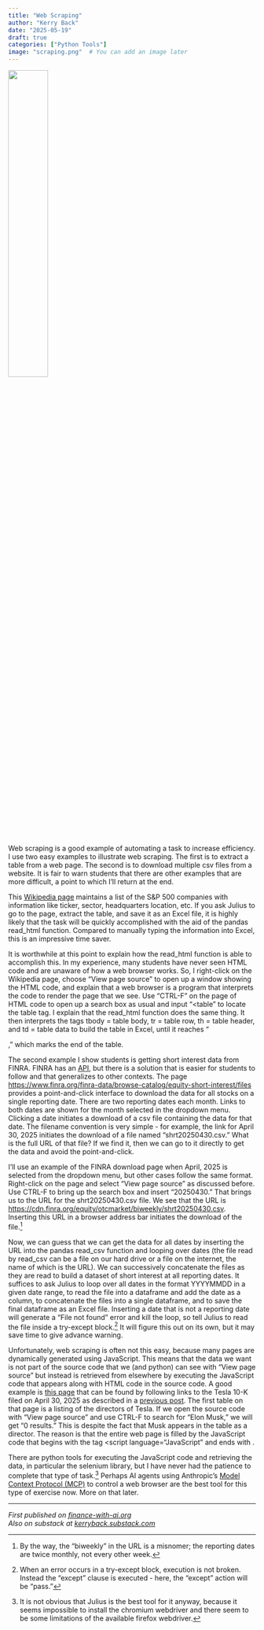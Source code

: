 ```yaml
---
title: "Web Scraping"
author: "Kerry Back"
date: "2025-05-19"
draft: true
categories: ["Python Tools"]
image: "scraping.png"  # You can add an image later
---
```


![](scraping.png){width=40% fig-align="center"}

Web scraping is a good example of automating a task to increase efficiency.  I use two easy examples to illustrate web scraping.  The first is to extract a table from a web page.  The second is to download multiple csv files from a website.  It is fair to warn students that there are other examples that are more difficult, a point to which I'll return at the end.

This [Wikipedia page](https://en.wikipedia.org/wiki/List_of_S%26P_500_companies) maintains a list of the S&P 500 companies with information like ticker, sector, headquarters location, etc.  If you ask Julius to go to the page, extract the table, and save it as an Excel file, it is highly likely that the task will be quickly accomplished with the aid of the pandas read_html function.  Compared to manually typing the information into Excel, this is an impressive time saver.  

It is worthwhile at this point to explain how the read_html function is able to accomplish this.  In my experience, many students have never seen HTML code and are unaware of how a web browser works.  So, I right-click on the Wikipedia page, choose "View page source" to open up a window showing the HTML code, and explain that a web browser is a program that interprets the code to render the page that we see.  Use "CTRL-F" on the page of HTML code to open up a search box as usual and input "<table" to locate the table tag.  I explain that the read_html function does the same thing.  It then interprets the tags tbody = table body, tr = table row, th = table header, and td = table data to build the table in Excel, until it reaches "</table>," which marks the end of the table.

The second example I show students is getting short interest data from FINRA.  FINRA has an [API](https://www.finra.org/sites/default/files/Equity_Short_Interest_Data_File_Download_API.pdf), but there is a solution that is easier for students to follow and that generalizes to other contexts.  The page [https://www.finra.org/finra-data/browse-catalog/equity-short-interest/files](https://www.finra.org/finra-data/browse-catalog/equity-short-interest/files) provides a point-and-click interface to download the data for all stocks on a single reporting date.  There are two reporting dates each month.  Links to both dates are shown for the month selected in the dropdown menu.   Clicking a date initiates a download of a csv file containing the data for that date.  The filename convention is very simple - for example, the link for April 30, 2025 initiates the download of a file named "shrt20250430.csv."  What is the full URL of that file?  If we find it, then we can go to it directly to get the data and avoid the point-and-click.

I'll use an example of the FINRA download page when April, 2025 is selected from the dropdown menu, but other cases follow the same format.  Right-click on the page and select "View page source" as discussed before.  Use CTRL-F to bring up the search box and insert "20250430."  That brings us to the URL for the shrt20250430.csv file.  We see that the URL is [https://cdn.finra.org/equity/otcmarket/biweekly/shrt20250430.csv](https://cdn.finra.org/equity/otcmarket/biweekly/shrt20250430.csv).  Inserting this URL in a browser address bar initiates the download of the file.^[By the way, the "biweekly" in the URL is a misnomer; the reporting dates are twice monthly, not every other week.]

Now, we can guess that we can get the data for all dates by inserting the URL into the pandas read_csv function and looping over dates (the file read by read_csv can be a file on our hard drive or a file on the internet, the name of which is the URL).  We can successively concatenate the files as they are read to build a dataset of short interest at all reporting dates.  It suffices to ask Julius to loop over all dates in the format YYYYMMDD in a given date range, to read the file into a dataframe and add the date as a column, to concatenate the files into a single dataframe, and to save the final dataframe as an Excel file.  Inserting a date that is not a reporting date will generate a "File not found" error and kill the loop, so tell Julius to read the file inside a try-except block.^[When an error occurs in a try-except block, execution is not broken.  Instead the "except" clause is executed - here, the "except" action will be "pass."]  It will figure this out on its own, but it may save time to give advance warning.  

Unfortunately, web scraping is often not this easy, because many pages are dynamically generated using JavaScript.  This means that the data we want is not part of the source code that we (and python) can see with "View page source" but instead is retrieved from elsewhere by executing the JavaScript code that appears along with HTML code in the source code.  A good example is [this page](https://www.sec.gov/ix?doc=/Archives/edgar/data/1318605/000110465925042659/tm252787d2_10ka.htm) that can be found by following links to the Tesla 10-K filed on April 30, 2025 as described in a [previous post](https://finance-with-ai.org/posts/13-edgar/).  The first table on that page is a listing of the directors of Tesla.  If we open the source code with "View page source" and use CTRL-F to search for "Elon Musk," we will get "0 results."  This is despite the fact that Musk appears in the table as a director.  The reason is that the entire web page is filled by the JavaScript code that begins with the tag <script language="JavaScript" and ends with </script>.  

There are python tools for executing the JavaScript code and retrieving the data, in particular the selenium library, but I have never had the patience to complete that type of task.^[It is not obvious that Julius is the best tool for it anyway, because it seems impossible to install the chromium webdriver and there seem to be some limitations of the available firefox webdriver.]  Perhaps AI agents using Anthropic's [Model Context Protocol (MCP)](https://www.anthropic.com/news/model-context-protocol) to control a web browser are the best tool for this type of exercise now.  More on that later.


---

*First published on [finance-with-ai.org](https://finance-with-ai.org)* <br>
*Also on substack at [kerryback.substack.com](https://kerryback.substack.com)*